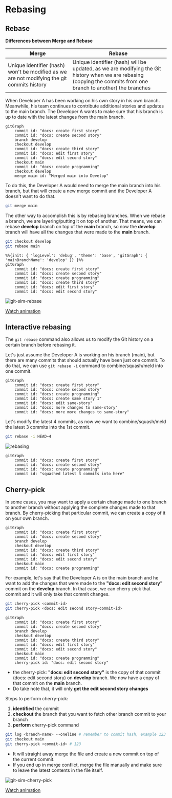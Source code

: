 # Rebasing

## Rebase

**Differences between Merge and Rebase**

| Merge                                                                                      | Rebase                                                                                                                                                           |
| ------------------------------------------------------------------------------------------ | ---------------------------------------------------------------------------------------------------------------------------------------------------------------- |
| Unique identifier (hash) won't be modified as we are not modifying the git commits history | Unique identifier (hash) will be updated, as we are modifying the Git history when we are rebasing (copying the commits from one branch to another) the branches |

When Developer A has been working on his own story in his own branch. Meanwhile, his team continues to contribute additional stories and updates to the main branch. The Developer A wants to make sure that his branch is up to date with the latest changes from the main branch.

```mermaid
gitGraph
	commit id: "docs: create first story"
	commit id: "docs: create second story"
	branch develop
	checkout develop
	commit id: "docs: create third story"
    commit id: "docs: edit first story"
    commit id: "docs: edit second story"
	checkout main
	commit id: "docs: create programming"
	checkout develop
	merge main id: "Merged main into Develop"
```

To do this, the Developer A would need to merge the main branch into his branch, but that will create a new merge commit and the Developer A doesn't want to do that.

```bash
git merge main
```

The other way to accomplish this is by rebasing branches. When we rebase a branch, we are layering/putting it on top of another. That means, we can rebase **develop** branch on top of the **main** branch, so now the **develop** branch will have all the changes that were made to the **main** branch.

```bash
git checkout develop
git rebase main
```

```mermaid
%%{init: { 'logLevel': 'debug', 'theme': 'base', 'gitGraph': { 'mainBranchName': 'develop' }} }%%
gitGraph
    commit id: "docs: create first story"
	commit id: "docs: create second story"
    commit id: "docs: create programming"
    commit id: "docs: create third story"
    commit id: "docs: edit first story"
    commit id: "docs: edit second story"
```

![git-sim-rebase](/docs/git/git-sim-rebase.png)

[Watch animation](/docs/git/git-sim-rebase.webm)

## Interactive rebasing

The `git rebase` command also allows us to modify the Git history on a certain branch before rebasing it.

Let's just assume the Developer A is working on his branch (main), but there are many commits that should actually have been just one commit. To do that, we can use `git rebase -i` command to combine/squash/meld into one commit.

```mermaid
gitGraph
    commit id: "docs: create first story"
    commit id: "docs: create second story"
    commit id: "docs: create programming"
    commit id: "docs: create same story 1"
    commit id: "docs: edit same-story"
    commit id: "docs: more changes to same-story"
    commit id: "docs: more more changes to same-story"
```

Let's modify the latest 4 commits, as now we want to combine/squash/meld the latest 3 commits into the 1st commit.

```bash
git rebase -i HEAD~4
```

![rebasing](/docs/git/rebasing.png)

```mermaid
gitGraph
    commit id: "docs: create first story"
    commit id: "docs: create second story"
    commit id: "docs: create programming"
    commit id: "squashed latest 3 commits into here"
```

## Cherry-pick

In some cases, you may want to apply a certain change made to one branch to another branch without applying the complete changes made to that branch. By cherry-picking that particular commit, we can create a copy of it on your own branch.

```mermaid
gitGraph
    commit id: "docs: create first story"
    commit id: "docs: create second story"
    branch develop
    checkout develop
    commit id: "docs: create third story"
    commit id: "docs: edit first story"
    commit id: "docs: edit second story"
    checkout main
    commit id: "docs: create programming"
```

For example, let's say that the Developer A is on the main branch and he want to add the changes that were made to the **"docs: edit second story"** commit on the **develop** branch. In that case, we can cherry-pick that commit and it will only take that commit changes.

```bash
git cherry-pick <commit-id>
git cherry-pick <docs: edit second story-commit-id>
```

```mermaid
gitGraph
    commit id: "docs: create first story"
    commit id: "docs: create second story"
    branch develop
    checkout develop
    commit id: "docs: create third story"
    commit id: "docs: edit first story"
    commit id: "docs: edit second story"
    checkout main
    commit id: "docs: create programming"
    cherry-pick id: "docs: edit second story"
```

- the cherry-pick: **"docs: edit second story"** is the copy of that commit (docs: edit second story) on **develop** branch. We now have a copy of that commit on the **main** branch.
- Do take note that, it will only **get the edit second story changes**

Steps to perform cherry-pick:

1. **identified** the commit
2. **checkout** the branch that you want to fetch other branch commit to your branch
3. **perform** cherry-pick command

```bash
git log <branch-name> --oneline # remember to commit hash, example 123
git checkout main
git cherry-pick <commit-id> # 123
```

- It will straight away merge the file and create a new commit on top of the current commit.
- If you end up in merge conflict, merge the file manually and make sure to leave the latest contents in the file itself.

![git-sim-cherry-pick](/docs/git/git-sim-cherry-pick.png)

[Watch animation](/docs/git/git-sim-cherry-pick.webm)
